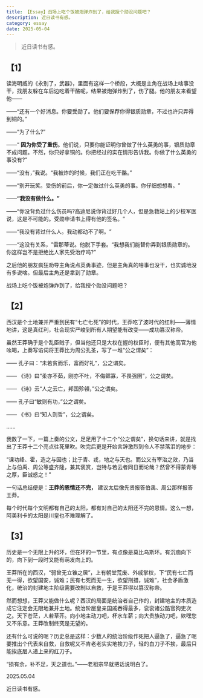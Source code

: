 ```yaml
---
title: 【Essay】战场上吃个饭被炮弹炸到了，给我授个勋没问题吧？
description: 近日读书有感。
category: essay
date: 2025-05-04
---
```


> 近日读书有感。

## 【1】

读海明威的《永别了，武器》，里面有这样一个桥段，大概是主角在战场上啥事没干，找朋友躲在车后边吃着干酪呢，结果被炮弹炸到了，伤了腿。他的朋友来看望他——

——“还有一个好消息。你要受勋了。他们要保荐你得银质勋章，不过也许只弄得到铜的。”

——“为了什么?”

——“ **因为你受了重伤**。他们说，只要你能证明你曾做了什么英勇的事，银质勋章不成问题。不然，你只好拿铜的。你把经过的实在情形告诉我。你做了什么英勇的事没有?”

——“没有，”我说。“我被炸的时候，我们正在吃干酪。”

——“别开玩笑。受伤的前后，你一定做过什么英勇的事。你仔细想想看。​”

——**“我没有做什么。​”**

——“你没背负过什么伤员吗?高迪尼说你背过好几个人，但是急救站上的少校军医说，这是不可能的。受勋申请书上得有他的签名。​”

——“我没有背过什么人。我动都动不了啊。​”

——“这没有关系，​”雷那蒂说。他脱下手套。“我想我们能替你弄到银质勋章的。你这样岂不是拒绝比人家先受治疗吗?”

之后他的朋友疯狂劝导主角说点英勇事迹，但是主角真的啥事也没干，也实诚地没有多说啥。但最后主角还是拿到了勋章。

战场上吃个饭被炮弹炸到了，给我授个勋没问题吧？

## 【2】

西汉是个土地兼并严重到民有“七亡七死”的时代，王莽吃了波时代的红利——薄情地讲，这是真红利，社会现实严峻到所有人期望能有改变——成功篡汉称帝。

虽然王莽确乎是个乱臣贼子，但当他还只是大权在握的权臣时，便有其他高官为他吆喝，上奏写谄词将王莽比为周公孔圣，写了一堆“公之谓矣”：

—— 孔子曰：“未若贫而乐，富而好礼”，公之谓矣。

—— 《诗》曰“柔亦不茹，刚亦不吐，不侮鳏寡，不畏强圉”，公之谓矣。

—— 《诗》云“人之云亡，邦国殄顇，”公之谓矣。

—— 孔子曰“敏则有功，”公之谓矣。

—— 《书》曰“知人则哲”，公之谓矣。

......

我数了一下，一篇上奏的公文，足足用了十二个“公之谓矣”，换句话来讲，就是找出了王莽十二个亮点往死里吹。吹完后更是开始言辞激烈到令人不禁落泪的地步：

“课功绛、霍，造之与因也；比于青、戎，地之与天也。而公又有宰治之效，乃当上与伯禹、周公等盛齐隆，兼其褒赏，岂特与若云者同日而论哉？然曾不得蒙青等之厚，臣诚惑之！”

一句话总结便是：**王莽的恩情还不完，** 建议太后像先贤报答伯禹、周公那样报答王莽。

每个时代每个文明都有自己的太阳，都有对自己的太阳还不完的恩情。这么一想，阿美利卡的太阳是川皇也不难理解了。

## 【3】

历史是一个无限上升的环，但在环的一节里，有点像是莫比乌斯环。有沉痼向下的，向下到一段时又能有萌发向上的。

王莽所在的西汉，“弱曾无立锥之居”，上有朝堂荒废、外戚掌权，下“民有七亡而无一得，欲望国安，诚难；民有七死而无一生，欲望刑措，诚难”，社会矛盾激化，统治的封建地主阶级需要改制以自救，于是王莽得以篡汉称帝。

然而想想，王莽又能做什么呢？西汉的局面是统治者自己作的，封建地主的本质造成它注定会无限地兼并土地。统治阶层皇亲国戚吞得最多，衮衮诸公酷官狗吏次之。天下苍茫，人若草芥。向小地主动刀吧，杯水车薪；向大贵族动刀吧，欸嘿您又不乐意。王莽改制终究是无望的。

还有什么可说的呢？历史总是这样：少数人的统治阶级作死把人逼急了，逼急了呢要推出个代表来自救，自救呢又不肯老老实实地挨刀子，轻的白刀子不挨，最后只能挨底层人递上来的红刀子。

“损有余，补不足，天之道也。”——老祖宗早就把话说明白了。

<div className="text-right">
2025.05.04

近日读书有感。
</div>





















